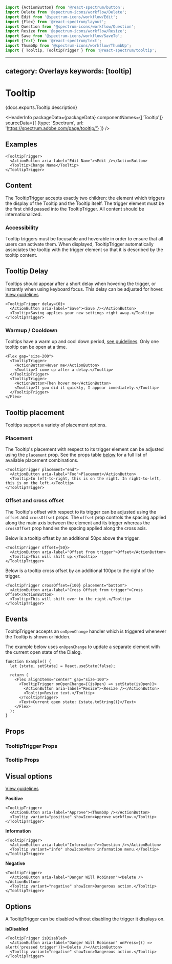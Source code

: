 <!-- Copyright 2020 Adobe. All rights reserved.
This file is licensed to you under the Apache License, Version 2.0 (the "License");
you may not use this file except in compliance with the License. You may obtain a copy
of the License at http://www.apache.org/licenses/LICENSE-2.0
Unless required by applicable law or agreed to in writing, software distributed under
the License is distributed on an "AS IS" BASIS, WITHOUT WARRANTIES OR REPRESENTATIONS
OF ANY KIND, either express or implied. See the License for the specific language
governing permissions and limitations under the License. -->



```jsx import
import {ActionButton} from '@react-spectrum/button';
import Delete from '@spectrum-icons/workflow/Delete';
import Edit from '@spectrum-icons/workflow/Edit';
import {Flex} from '@react-spectrum/layout';
import Question from '@spectrum-icons/workflow/Question';
import Resize from '@spectrum-icons/workflow/Resize';
import Save from '@spectrum-icons/workflow/SaveTo';
import {Text} from '@react-spectrum/text';
import ThumbUp from '@spectrum-icons/workflow/ThumbUp';
import { Tooltip, TooltipTrigger } from '@react-spectrum/tooltip';
```

---
category: Overlays
keywords: [tooltip]
---

# Tooltip

<p>{docs.exports.Tooltip.description}</p>

<HeaderInfo
  packageData={packageData}
  componentNames={['Tooltip']}
  sourceData={[
    {type: 'Spectrum', url: 'https://spectrum.adobe.com/page/tooltip/'}
  ]} />

## Examples
```tsx example
<TooltipTrigger>
  <ActionButton aria-label="Edit Name"><Edit /></ActionButton>
  <Tooltip>Change Name</Tooltip>
</TooltipTrigger>
```

## Content

The TooltipTrigger accepts exactly two children: the element which triggers the display of the Tooltip and the Tooltip itself. The trigger element must be the first child passed into the TooltipTrigger. All content should be internationalized.

### Accessibility

Tooltip triggers must be focusable and hoverable in order to ensure that all users can activate them. When displayed, TooltipTrigger automatically associates the tooltip with the trigger element so that it is described by the tooltip content.

## Tooltip Delay

Tooltips should appear after a short delay when hovering the trigger, or instantly when using keyboard focus. This delay can be adjusted for hover.
[View guidelines](https://spectrum.adobe.com/page/tooltip/#Immediate-or-delayed-appearance)

```tsx example
<TooltipTrigger delay={0}>
  <ActionButton aria-label="Save"><Save /></ActionButton>
  <Tooltip>Saving applies your new settings right away.</Tooltip>
</TooltipTrigger>
```

### Warmup / Cooldown

Tooltips have a warm up and cool down period, [see guidelines](https://spectrum.adobe.com/page/tooltip/#Warmup-and-cooldown).
Only one tooltip can be open at a time.
```tsx example
<Flex gap="size-200">
  <TooltipTrigger>
    <ActionButton>Hover me</ActionButton>
    <Tooltip>I come up after a delay.</Tooltip>
  </TooltipTrigger>
  <TooltipTrigger>
    <ActionButton>Then hover me</ActionButton>
    <Tooltip>If you did it quickly, I appear immediately.</Tooltip>
  </TooltipTrigger>
</Flex>
```

## Tooltip placement

Tooltips support a variety of placement options.

### Placement

The Tooltip's placement with respect to its trigger element can be adjusted using the `placement`
prop. See the props table [below](#tooltiptrigger-props) for a full list of available placement combinations.

```tsx example
<TooltipTrigger placement="end">
  <ActionButton aria-label="Foo">Placement</ActionButton>
  <Tooltip>In left-to-right, this is on the right. In right-to-left, this is on the left.</Tooltip>
</TooltipTrigger>
```

### Offset and cross offset

The Tooltip's offset with respect to its trigger can be adjusted using the `offset` and
`crossOffset` props. The `offset` prop controls the spacing applied along the main axis between the element and its
trigger whereas the `crossOffset` prop handles the spacing applied along the cross axis.

Below is a tooltip offset by an additional 50px above the trigger.
```tsx example
<TooltipTrigger offset={50}>
  <ActionButton aria-label="Offset from trigger">Offset</ActionButton>
  <Tooltip>This will shift up.</Tooltip>
</TooltipTrigger>
```
Below is a tooltip cross offset by an additional 100px to the right of the trigger.
```tsx example
<TooltipTrigger crossOffset={100} placement="bottom">
  <ActionButton aria-label="Cross Offset from trigger">Cross Offset</ActionButton>
  <Tooltip>This will shift over to the right.</Tooltip>
</TooltipTrigger>
```

## Events

TooltipTrigger accepts an `onOpenChange` handler which is triggered whenever the Tooltip is shown or hidden.

The example below uses `onOpenChange` to update a separate element with the current open state of the
Dialog.

```tsx example
function Example() {
  let [state, setState] = React.useState(false);

  return (
    <Flex alignItems="center" gap="size-100">
      <TooltipTrigger onOpenChange={(isOpen) => setState(isOpen)}>
        <ActionButton aria-label="Resize"><Resize /></ActionButton>
        <Tooltip>Resize text.</Tooltip>
      </TooltipTrigger>
      <Text>Current open state: {state.toString()}</Text>
    </Flex>
  );
}
```

## Props

### TooltipTrigger Props
<PropTable component={docs.exports.TooltipTrigger} links={docs.links} />

### Tooltip Props
<PropTable component={docs.exports.Tooltip} links={docs.links} />

## Visual options
[View guidelines](https://spectrum.adobe.com/page/tooltip/#Table-of-options)

**Positive**
```tsx example
<TooltipTrigger>
  <ActionButton aria-label="Approve"><ThumbUp /></ActionButton>
  <Tooltip variant="positive" showIcon>Approve workflow.</Tooltip>
</TooltipTrigger>
```

**Information**
```tsx example
<TooltipTrigger>
  <ActionButton aria-label="Information"><Question /></ActionButton>
  <Tooltip variant="info" showIcon>More information menu.</Tooltip>
</TooltipTrigger>
```

**Negative**
```tsx example
<TooltipTrigger>
  <ActionButton aria-label="Danger Will Robinson"><Delete /></ActionButton>
  <Tooltip variant="negative" showIcon>Dangerous action.</Tooltip>
</TooltipTrigger>
```

## Options
A TooltipTrigger can be disabled without disabling the trigger it displays on.

**isDisabled**
```tsx example
<TooltipTrigger isDisabled>
  <ActionButton aria-label="Danger Will Robinson" onPress={() => alert('pressed trigger')}><Delete /></ActionButton>
  <Tooltip variant="negative" showIcon>Dangerous action.</Tooltip>
</TooltipTrigger>
```
